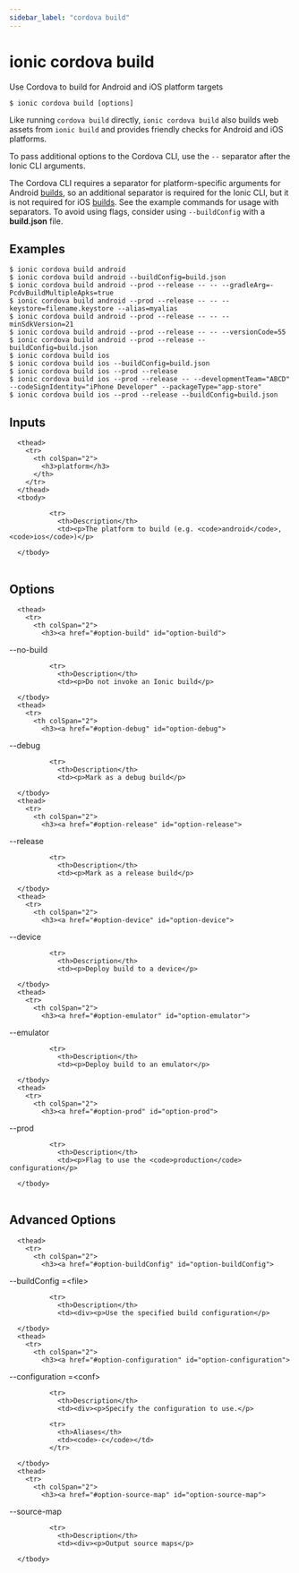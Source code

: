 ```yaml
---
sidebar_label: "cordova build"
---
```



# ionic cordova build

Use Cordova to build for Android and iOS platform targets

```shell
$ ionic cordova build [options]
```

Like running `cordova build` directly, `ionic cordova build` also builds web assets from `ionic build` and provides friendly checks for Android and iOS platforms.

To pass additional options to the Cordova CLI, use the `--` separator after the Ionic CLI arguments.

The Cordova CLI requires a separator for platform-specific arguments for Android [builds](https://cordova.apache.org/docs/en/latest/guide/platforms/android/index.html#using-flags), so an additional separator is required for the Ionic CLI, but it is not required for iOS [builds](https://cordova.apache.org/docs/en/latest/guide/platforms/ios/index.html#using-flags). See the example commands for usage with separators. To avoid using flags, consider using `--buildConfig` with a **build.json** file.
## Examples

```shell
$ ionic cordova build android
$ ionic cordova build android --buildConfig=build.json
$ ionic cordova build android --prod --release -- -- --gradleArg=-PcdvBuildMultipleApks=true
$ ionic cordova build android --prod --release -- -- --keystore=filename.keystore --alias=myalias
$ ionic cordova build android --prod --release -- -- --minSdkVersion=21
$ ionic cordova build android --prod --release -- -- --versionCode=55
$ ionic cordova build android --prod --release --buildConfig=build.json
$ ionic cordova build ios
$ ionic cordova build ios --buildConfig=build.json
$ ionic cordova build ios --prod --release
$ ionic cordova build ios --prod --release -- --developmentTeam="ABCD" --codeSignIdentity="iPhone Developer" --packageType="app-store"
$ ionic cordova build ios --prod --release --buildConfig=build.json
```

## Inputs


<table className="reference-table">
  
      <thead>
        <tr>
          <th colSpan="2">
            <h3>platform</h3>
          </th>
        </tr>
      </thead>
      <tbody>
        
              <tr>
                <th>Description</th>
                <td><p>The platform to build (e.g. <code>android</code>, <code>ios</code>)</p>
</td>
              </tr>
            
      </tbody>
</table>



## Options


<table className="reference-table">
  
      <thead>
        <tr>
          <th colSpan="2">
            <h3><a href="#option-build" id="option-build">
  --no-build
  
</a></h3>
          </th>
        </tr>
      </thead>
      <tbody>
        
              <tr>
                <th>Description</th>
                <td><p>Do not invoke an Ionic build</p>
</td>
              </tr>
              
      </tbody>
      <thead>
        <tr>
          <th colSpan="2">
            <h3><a href="#option-debug" id="option-debug">
  --debug
  
</a></h3>
          </th>
        </tr>
      </thead>
      <tbody>
        
              <tr>
                <th>Description</th>
                <td><p>Mark as a debug build</p>
</td>
              </tr>
              
      </tbody>
      <thead>
        <tr>
          <th colSpan="2">
            <h3><a href="#option-release" id="option-release">
  --release
  
</a></h3>
          </th>
        </tr>
      </thead>
      <tbody>
        
              <tr>
                <th>Description</th>
                <td><p>Mark as a release build</p>
</td>
              </tr>
              
      </tbody>
      <thead>
        <tr>
          <th colSpan="2">
            <h3><a href="#option-device" id="option-device">
  --device
  
</a></h3>
          </th>
        </tr>
      </thead>
      <tbody>
        
              <tr>
                <th>Description</th>
                <td><p>Deploy build to a device</p>
</td>
              </tr>
              
      </tbody>
      <thead>
        <tr>
          <th colSpan="2">
            <h3><a href="#option-emulator" id="option-emulator">
  --emulator
  
</a></h3>
          </th>
        </tr>
      </thead>
      <tbody>
        
              <tr>
                <th>Description</th>
                <td><p>Deploy build to an emulator</p>
</td>
              </tr>
              
      </tbody>
      <thead>
        <tr>
          <th colSpan="2">
            <h3><a href="#option-prod" id="option-prod">
  --prod
  
</a></h3>
          </th>
        </tr>
      </thead>
      <tbody>
        
              <tr>
                <th>Description</th>
                <td><p>Flag to use the <code>production</code> configuration</p>
</td>
              </tr>
              
      </tbody>
</table>



## Advanced Options


<table className="reference-table">
  
      <thead>
        <tr>
          <th colSpan="2">
            <h3><a href="#option-buildConfig" id="option-buildConfig">
  --buildConfig
  <span class="option-spec"> =&lt;file&gt;</span>
</a></h3>
          </th>
        </tr>
      </thead>
      <tbody>
        
              <tr>
                <th>Description</th>
                <td><div><p>Use the specified build configuration</p>
</div></td>
              </tr>
              
      </tbody>
      <thead>
        <tr>
          <th colSpan="2">
            <h3><a href="#option-configuration" id="option-configuration">
  --configuration
  <span class="option-spec"> =&lt;conf&gt;</span>
</a></h3>
          </th>
        </tr>
      </thead>
      <tbody>
        
              <tr>
                <th>Description</th>
                <td><div><p>Specify the configuration to use.</p>
</div></td>
              </tr>
             
              <tr>
                <th>Aliases</th>
                <td><code>-c</code></td>
              </tr>
             
      </tbody>
      <thead>
        <tr>
          <th colSpan="2">
            <h3><a href="#option-source-map" id="option-source-map">
  --source-map
  
</a></h3>
          </th>
        </tr>
      </thead>
      <tbody>
        
              <tr>
                <th>Description</th>
                <td><div><p>Output source maps</p>
</div></td>
              </tr>
              
      </tbody>
</table>


